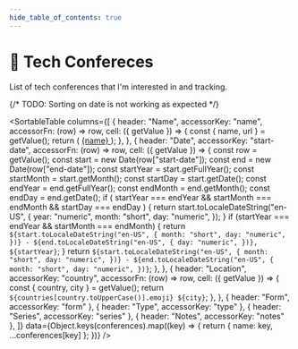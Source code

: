 ```yaml
---
hide_table_of_contents: true
---
```



# 🎪 Tech Confereces

List of tech conferences that I'm interested in and tracking.

{/* TODO: Sorting on date is not working as expected */}

<SortableTable
  columns={[
    {
      header: "Name",
      accessorKey: "name",
      accessorFn: (row) => row,
      cell: ({ getValue }) => {
        const { name, url } = getValue();
        return (
          <a href={url} target="blank" rel="noreferrer noopener">
            {name}
          </a>
        );
      },
    },
    {
      header: "Date",
      accessorKey: "start-date",
      accessorFn: (row) => row,
      cell: ({ getValue }) => {
        const row = getValue();
        const start = new Date(row["start-date"]);
        const end = new Date(row["end-date"]);
        const startYear = start.getFullYear();
        const startMonth = start.getMonth();
        const startDay = start.getDate();
        const endYear = end.getFullYear();
        const endMonth = end.getMonth();
        const endDay = end.getDate();
        if (
          startYear === endYear &&
          startMonth === endMonth &&
          startDay === endDay
        ) {
          return start.toLocaleDateString("en-US", {
            year: "numeric",
            month: "short",
            day: "numeric",
          });
        }
        if (startYear === endYear && startMonth === endMonth) {
          return `${start.toLocaleDateString("en-US", {
            month: "short",
            day: "numeric",
          })} - ${end.toLocaleDateString("en-US", {
            day: "numeric",
          })}, ${startYear}`;
        }
        return `${start.toLocaleDateString("en-US", {
          month: "short",
          day: "numeric",
        })} - ${end.toLocaleDateString("en-US", {
          month: "short",
          day: "numeric",
        })}`;
      },
    },
    {
      header: "Location",
      accessorKey: "country",
      accessorFn: (row) => row,
      cell: ({ getValue }) => {
        const { country, city } = getValue();
        return `${countries[country.toUpperCase()].emoji} ${city}`;
      },
    },
    { header: "Form", accessorKey: "form" },
    { header: "Type", accessorKey: "type" },
    { header: "Series", accessorKey: "series" },
    { header: "Notes", accessorKey: "notes" },
  ]}
  data={Object.keys(conferences).map((key) => {
    return { name: key, ...conferences[key] };
  })}
/>
